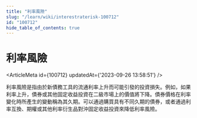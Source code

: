 ```yaml
---
title: "利率風險"
slug: "/learn/wiki/interestraterisk-100712"
id: "100712"
hide_table_of_contents: true
---
```



# 利率風險

<ArticleMeta id={100712} updatedAt={'2023-09-26 13:58:51'} />
<div className='border-solid border-b border-t-0 my-4 border-[var(--ifm-color-gray-300)]' />

利率風險是指由於新債務工具的流通利率上升而可能引發的投資損失。例如，如果利率上升，債券或其他固定收益投資在二級市場上的價值將下降。債券價格在利率變化時所產生的變動稱為其久期。可以通過購買具有不同久期的債券，或者通過利率互換、期權或其他利率衍生品對沖固定收益投資來降低利率風險。
